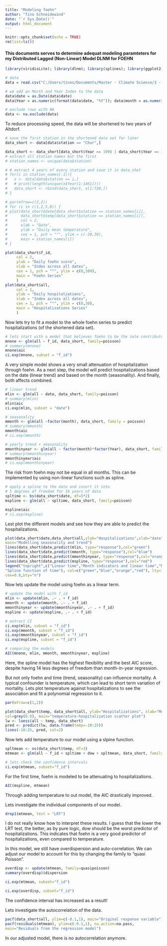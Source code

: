 ```yaml
---
title: "Modeling foehn"
author: "Tino Schneidewind"
date: "`r Sys.Date()`"
output: html_document
---
```

```r
knitr::opts_chunk$set(echo = TRUE)
rm(list=ls())
```

#### This documents serves to determine adequat modeling paramteters for my Distributed Lagged (Non-Linear) Model DLNM for FOEHN

```r
library(viridisLite); library(dlnm); library(splines); library(ggplot2); library(viridis); library(Epi)
```
```r
# data
data = read.csv("C:/Users/tinos/Documents/Master - Climate Science/3 - Master Thesis/master_thesis/data/MedStat_aggregated/hosp_buffer_5000.csv")

# we add an Month and Year Index to the data
data$date = as.Date(data$date)
data$Year = as.numeric(format(data$date, "%Y")); data$month = as.numeric(format(data$date, "%m"))

# exclude rows with NA
data <- na.exclude(data)
```

To reduce processing speed, the data will be shortened to two years of Altdorf. 

```r
# save the first station in the shortened data set for later
data_short <- data[data$station == "Chur",]

data_short <- data_short[data_short$Year == 1998 | data_short$Year == 1999,]
# extract all station names but the first
# station_names <- unique(data$station)

# # extract 4 years of every station and save it in data_shot
# for(i in station_names[-1]){
#   x <- data[data$station == i,]
#   # print(length(unique(x$Year[1:1461])))
#   data_short <- rbind(data_short, x[1:730,])
# }
```


```r
# par(mfrow=c(2,2))
# for (i in c(1,2,5,8)) {
# plot(data_short$date[data_short$station == station_names[i]], 
#      data_short$temp[data_short$station == station_names[i]], 
#      col = 2, 
#      xlab = "Date", 
#      ylab = "Daily mean temperature", 
#      cex = 1, pch = "°", ylim = c(-20,30),
#      main = station_names[i])
# }

```

```r
plot(data_short$f_id,
     col = 2,
     ylab = "Daily foehn score",
     xlab = "Index across all dates",
     cex = 1, pch = "°", ylim = c(0,300),
     main = "Foehn Series"
     )
plot(data_short$all,
     col = 1,
     ylab = "Daily hospitalzations",
     xlab = "Index across all dates",
     cex = 1, pch = "°", ylim = c(0,30),
     main = "Hospitalizations Series"
     )

```

Now lets try to fit a model to the whole foehn series to predict hospitalizations (of the shortened data set).
```r
# lets start with a model that believes foehn to be the sole contributor
mnone <- glm(all ~ f_id, data_short, family=poisson)
# summary(mnone)
mnone$aic
ci.exp(mnone, subset = "f_id")

```
A very simple model shows a very small attenuation of hospitalization through foehn. As a next step, the model will predict hospitalizations based on the date (linear trend) and based on the month (seasonality). And finally, both affects combined.

```r
# linear trend
mlin <- glm(all ~ date, data_short, family=poisson)
# summary(mlin)
mlin$aic
ci.exp(mlin, subset = "date")

# seasonality
mmonth <- glm(all ~factor(month), data_short, family = poisson)
# summary(mmonth)
mmonth$aic
# ci.exp(mmonth)

# yearly trend + seasonality
mmonthinyear <- glm(all ~ factor(month)*factor(Year), data_short, family=poisson)
# summary(mmonthinyear)
mmonthinyear$aic
# ci.exp(mmonthinyear)
```

The risk from foehn may not be equal in all months. This can be implemented by using non-linear functions such as spline.

```r
# apply a spline to the date and insert it into 
# 5 degrees of freedom for 16 years of data
spltime <- bs(data_short$date, df=5*2)
mspline <- glm(all ~ spltime, data_short, family=poisson)

mspline$aic
# ci.exp(mspline)
```

Lest plot the different models and see how they are able to predict the hospitalizations.

```r
plot(data_short$date,data_short$all,ylab="Hospitalizations",xlab="date",cex=0.6,col=grey(0.8),
main="Modelling seasonality and trend")
lines(data_short$date,predict(mlin, type="response"),col="green")
lines(data_short$date,predict(mmonth, type="response"),col="blue")
lines(data_short$date,predict(mmonthinyear, type="response"),col="orange")
lines(data_short$date,predict(mspline, type="response"),col="red")
legend("topright",c("Linear time","Month indicators and linear time","Month*year term",
"Spline function of time"), col=c("green","blue","orange","red"), lty=1,
cex=0.8,bty="n")

```




Now lets update the model using foehn as a linear term.

```r
# update the model with f_id
mlin <- update(mlin, .~ . + f_id)
mmonth <- update(mmonth, .~ . + f_id)
mmonthinyear <- update(mmonthinyear, .~ . + f_id)
mspline <- update(mspline, .~ . + f_id)

# extract CI
ci.exp(mlin, subset = "f_id")
ci.exp(mmonth, subset = "f_id")
ci.exp(mmonthinyear, subset = "f_id")
ci.exp(mspline, subset = "f_id")

# comparing the models
AIC(mnone, mlin, mmonth, mmonthinyear, mspline)

```
Here, the spline model has the highest flexibility and the best AIC score, despite having 14 less degrees of freedom than month-in-year regression. 


But not only foehn and time (trend, seasonality) can influence mortality. A typical confounder is temperature, which can lead to short term variation of mortality. Lets plot temperature against hospitalizations to see the association and fit a polynomial regression to it.  

```r
par(mfrow=c(1,2))

plot(data_short$temp, data_short$all, ylab="Hospitalizations", xlab="Mean Temperature", cex=0.6,
col=grey(0.8), main="temperature-hospitalization scatter plot")
lw <- loess(all ~ temp, data_short)
pred <- predict(lw, data.frame(temp=-10:25))
lines(-10:25, pred, col=2)


```

Now lets add temperature to our model using a slpine function. 

```r
spltmean <- ns(data_short$temp, df=3)
mtmean <- glm(all ~ f_id + spltime + dow + spltmean, data_short, family=poisson)

# lets check the confidence intervals
ci.exp(mtmean, subset="f_id")
```

For the first time, foehn is modeled to be attenuating to hospitalizations.

```r
AIC(mspline, mtmean)
```

Through adding temperature to out model, the AIC drastically improved.

Lets investigate the individual components of our model.
```r
drop1(mtmean, test = "LRT")

```

I do not really know how to interpret these results. I guess that the lower the LRT test, the better, as by pure logic, dow should be the worst predictor of hospitalizations. This indicates that foehn is a very good predictor of hospitalizations, even compared to temperature.

In this model, we still have overdispersion and auto-correlation. We can adjust our model to account for this by changing the family to "quasi Poisson".

```r
overdisp <- update(mtmean, family=quasipoisson)
summary(overdisp)$dispersion

ci.exp(mtmean, subset="f_id")

ci.exp(overdisp, subset="f_id")

```

The confidence interval has increased as a result!

Lets investigate the autocorrelation of the data.

```r
pacf(data_short$all, ylim=c(-0.1,1), main="Original response variable")
pacf(residuals(mtmean), ylim=c(-0.1,1), na.action=na.pass,
main="Residuals from the regression model")

```
In our adjusted model, there is no autocorrelation anymore.


